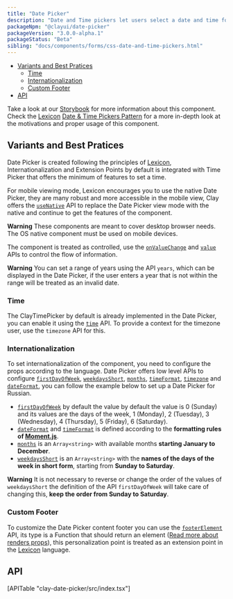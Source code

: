 ```yaml
---
title: "Date Picker"
description: "Date and Time pickers let users select a date and time for a form."
packageNpm: "@clayui/date-picker"
packageVersion: "3.0.0-alpha.1"
packageStatus: "Beta"
sibling: "docs/components/forms/css-date-and-time-pickers.html"
---
```



<div class="nav-toc-absolute">
<div class="nav-toc">

- [Variants and Best Pratices](#variants-and-best-pratices)
  - [Time](#time)
  - [Internationalization](#internationalization)
  - [Custom Footer](#custom-footer)
- [API](#api)

</div>
</div>

<div class="clay-site-alert alert alert-warning">
   Take a look at our <a href="https://storybook-clayui.netlify.com/?path=/story/claydatepicker--default">Storybook</a> for more information about this component.
</div>

<div class="clay-site-alert alert alert-info">
	Check the <a href="https://liferay.design/lexicon/">Lexicon</a> <a href="https://liferay.design/lexicon/core-components/forms/picker-date-time/">Date & Time Pickers Pattern</a> for a more in-depth look at the motivations and proper usage of this component.
</div>

## Variants and Best Pratices

Date Picker is created following the principles of <a href="https://liferay.design/lexicon/core-components/forms/picker-date-time/">Lexicon</a>, Internationalization and Extension Points by default is integrated with Time Picker that offers the minimum of features to set a time.

For mobile viewing mode, Lexicon encourages you to use the native Date Picker, they are many robust and more accessible in the mobile view, Clay offers the [`useNative`](#api-useNative) API to replace the Date Picker view mode with the native and continue to get the features of the component.

<div class="clay-site-alert alert alert-warning">
	<strong class="lead">Warning</strong>
	These components are meant to cover desktop browser needs. The OS native component must be used on mobile devices.
</div>

The component is treated as controlled, use the [`onValueChange`](#api-onValueChange) and [`value`](#api-value) APIs to control the flow of information.

<div class="clay-site-alert alert alert-warning">
	<strong class="lead">Warning</strong>
	You can set a range of years using the API <code class="language-text">years</code>, which can be displayed in the Date Picker, if the user enters a year that is not within the range will be treated as an invalid date.
</div>

<DatePickerWithState />

### Time

The ClayTimePicker by default is already implemented in the Date Picker, you can enable it using the [`time`](#api-time) API. To provide a context for the timezone user, use the `timezone` API for this.

<DatePickerWithTime />

### Internationalization

To set internationalization of the component, you need to configure the props according to the language. Date Picker offers low level APIs to configure [`firstDayOfWeek`](#api-firstDayOfWeek), [`weekdaysShort`](#api-weekdaysShort), [`months`](#api-months), [`timeFormat`](#api-timeFormat), [`timezone`](#api-timezone) and [`dateFormat`](#api-dateFormat), you can follow the example below to set up a Date Picker for Russian.

<DatePickerLocale />

- [`firstDayOfWeek`](#api-firstDayOfWeek) by default the value  by default the value is 0 (Sunday) and its values ​​are the days of the week, 1 (Monday), 2 (Tuesday), 3 (Wednesday), 4 (Thursday), 5 (Friday), 6 (Saturday).
- [`dateFormat`](#api-dateFormat) and [`timeFormat`](#api-timeFormat) is defined according to the **formatting rules of [Moment.js](https://momentjs.com/docs/#/parsing/string-format/)**.
- [`months`](#api-months) is an `Array<string>` with available months **starting January to December**.
- [`weekdaysShort`](#api-weekdaysShort) is an `Array<string>` with the **names of the days of the week in short form**, starting from **Sunday to Saturday**.

<div class="clay-site-alert alert alert-warning">
	<strong class="lead">Warning</strong>
	It is not necessary to reverse or change the order of the values ​​of <code class="language-text">weekdaysShort</code> the definition of the API <code class="language-text">firstDayOfWeek</code> will take care of changing this, <b>keep the order from Sunday to Saturday</b>.
</div>

### Custom Footer

To customize the Date Picker content footer you can use the [`footerElement`](#api-footerElement) API, its type is a Function that should return an element ([Read more about renders props](https://reactjs.org/docs/render-props.html)), this personalization point is treated as an extension point in the <a href="https://liferay.design/lexicon/">Lexicon</a> language.

<DatePickerCustomFooter />

## API

<div>
	[APITable "clay-date-picker/src/index.tsx"]
</div>

